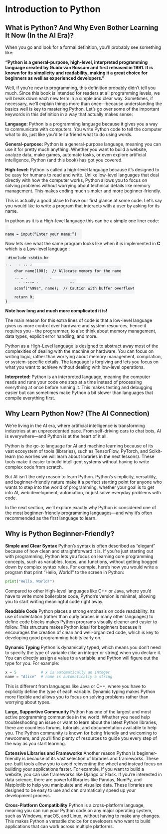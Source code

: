 # Introduction to Python
## What is Python? And Why Even Bother Learning It Now (In the AI Era)?

When you go and look for a formal definition, you’ll probably see something like:\

**“Python is a general-purpose, high-level, interpreted programming language created by Guido van Rossum and first released in 1991. It is known for its simplicity and readability, making it a great choice for beginners as well as experienced developers.”**

Well, if you’re new to programming, this definition probably didn’t tell you much. Since this book is intended for readers at all programming levels, we will break down each new term in a simple and clear way. Sometimes, if necessary, we’ll explain things more than once—because understanding the basics well is key to mastering Python.
Let’s go over some of the important keywords in this definition in a way that actually makes sense:

**Language:** Python is a programming language because it gives you a way to communicate with computers. You write Python code to tell the computer what to do, just like you’d tell a friend what to do using words.

**General-purpose:** Python is a general-purpose language, meaning you can use it for pretty much anything. Whether you want to build a website, analyze data, make games, automate tasks, or even explore artificial intelligence, Python (and this book) has got you covered.

**High-level:** Python is called a high-level language because it’s designed to be easy for humans to read and write. Unlike low-level languages that deal directly with how the computer works, Python allows you to focus on solving problems without worrying about technical details like memory management. This makes coding much simpler and more beginner-friendly.

This is actually a good place to have our first glance at some code. Let's say you would like to write a program that interacts with a user by asking for its name. 

In python as it is a High-level language this can be a simple one liner code:


<code style="background-color: #f1f3f5; padding: 10px; border-radius: 5px; color: black;">
name = input("Enter your name: ")
</code>

Now lets see what the same program looks like when it is implemented in **C** which is a Low-level language :

<pre><code style="background-color: #f1f3f5; padding: 10px; border-radius: 5px; color: black;">#include &lt;stdio.h&gt;

int main() {
    char name[100];  // Allocate memory for the name

    // Get user input
    printf("Enter your name: ");
    scanf("%99s", name);  // Caution with buffer overflow!
    
    return 0;
}
</code></pre>
::: {.callout}
**Note how long and much more complicated it is!** 
:::

 The main reason for this extra lines of code is that a low-level language gives us more control over hardware and system resources, hence it requires you - the programmer, to also think about memory management, data types, explicit error handling, and more.

Python as a High-Level language is designed to abstract away most of the complexities of dealing with the machine or hardware. You can focus on writing logic, rather than worrying about memory management, compilation, or system-specific details. The language is forgiving and lets you focus on what you want to achieve without dealing with low-level operations.

**Interpreted:** Python is an interpreted language, meaning the computer reads and runs your code one step at a time instead of processing everything at once before running it. This makes testing and debugging easier but can sometimes make Python a bit slower than languages that compile everything first.

## Why Learn Python Now? (The AI Connection)

We’re living in the AI era, where artificial intelligence is transforming industries at an unprecedented pace. From self-driving cars to chat bots, AI is everywhere—and Python is at the heart of it all.

Python is the go-to language for AI and machine learning because of its vast ecosystem of tools (libraries), such as TensorFlow, PyTorch, and Scikit-learn (no worries we will learn about libraries in the next lessons). These tools make it easier to build intelligent systems without having to write complex code from scratch.

But AI isn’t the only reason to learn Python. Python’s simplicity, versatility, and beginner-friendly nature make it a perfect starting point for anyone who wants to step into the world of programming, whether your goal is to get into AI, web development, automation, or just solve everyday problems with code.

In the next section, we’ll explore exactly why Python is considered one of the most beginner-friendly programming languages—and why it’s often recommended as the first language to learn.

## Why is Python Beginner-Friendly?

**Simple and Clear Syntax** Python’s syntax is often described as “elegant” because of how clean and straightforward it is. If you’re just starting out with programming, Python lets you focus on learning core programming concepts, such as variables, loops, and functions, without getting bogged down by complex syntax rules. For example, here’s how you would write a program that print “Hello, World!” to the screen in Python:

```python
print("Hello, World!")
```
Compared to other High-level languages like C++ or Java, where you’d have to write more boilerplate code, Python’s version is minimal, allowing you to start writing meaningful code right away.

**Readable Code** Python places a strong emphasis on code readability. Its use of indentation (rather than curly braces in many other languages) to define code blocks makes Python programs visually cleaner and easier to follow.
This structure makes Python ideal for beginners because it encourages the creation of clean and well-organized code, which is key to developing good programming habits early on.

**Dynamic Typing** Python is dynamically typed, which means you don’t need to specify the type of variable (like an integer or string) when you declare it. You can directly assign a value to a variable, and Python will figure out the type for you.
For example:
```python
x = 5           # x is automatically an integer
name = "Alice"  # name is automatically a string
```

This is different from languages like Java or C++, where you have to explicitly define the type of each variable. Dynamic typing makes Python more flexible and allows you to focus on solving problems rather than worrying about types.

**Large, Supportive Community** Python has one of the largest and most active programming communities in the world. Whether you need help troubleshooting an issue or want to learn about the latest Python libraries, there are countless forums, tutorials, and documentation available to help you.
The Python community is known for being friendly and welcoming to newcomers, and you’ll find plenty of resources to guide you every step of the way as you start learning.

**Extensive Libraries and Frameworks** Another reason Python is beginner-friendly is because of its vast selection of libraries and frameworks. These pre-built tools allow you to avoid reinventing the wheel and instead focus on building your applications faster.
For example, if you want to build a website, you can use frameworks like Django or Flask. If you’re interested in data science, there are powerful libraries like Pandas, NumPy, and Matplotlib to help you manipulate and visualize data. These libraries are designed to be easy to use and can dramatically speed up your development process.

**Cross-Platform Compatibility** Python is a cross-platform language, meaning you can run your Python code on any major operating system, such as Windows, macOS, and Linux, without having to make any changes. This makes Python a versatile choice for developers who want to build applications that can work across multiple platforms.

\newpage
